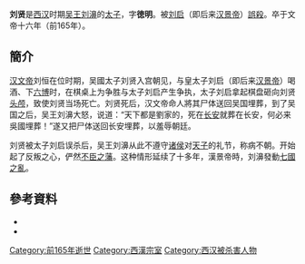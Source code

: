 '''刘贤'''是[[西汉|西汉]]时期[[吴王|吴王]][[刘濞|刘濞]]的[[太子|太子]]，字'''徳明'''。被[[汉景帝|刘启]]（即后来[[汉景帝|汉景帝]]）[[誤殺|誤殺]]。卒于文帝十六年（前165年）。

==簡介==
[[汉文帝|汉文帝]]刘恒在位时期，吴國太子刘贤入宫朝见，与皇太子刘启（即后来[[汉景帝|汉景帝]]）喝酒、下[[六博|六博]]时，在棋桌上为争胜与太子刘启产生争执，太子刘启拿起棋盘砸向刘贤[[头|头颅]]，致使刘贤当场死亡。刘贤死后，汉文帝命人將其尸体送回吴国埋葬，到了吴国之后，吴王刘濞大怒，说道：“天下都是劉家的，死在[[长安|长安]]就葬在长安，何必来吳國埋葬！”遂又把尸体送回长安埋葬，以羞辱朝廷。

刘贤被太子刘启误杀后，吴王刘濞从此不遵守[[诸侯|诸侯]]对[[天子|天子]]的礼节，称病不朝。开始起了反叛之心，俨然[[军阀|不臣之藩]]。这种情形延续了十多年，漢景帝時，刘濞發動[[七国之乱|七國之亂]]。

==參考資料==
*{{wikisource history link|史記|106|劉濞}}
*{{wikisource history link|漢書|035|}}

[[Category:前165年逝世|Category:前165年逝世]]
[[Category:西漢宗室|Category:西漢宗室]]
[[Category:西汉被杀害人物|Category:西汉被杀害人物]]